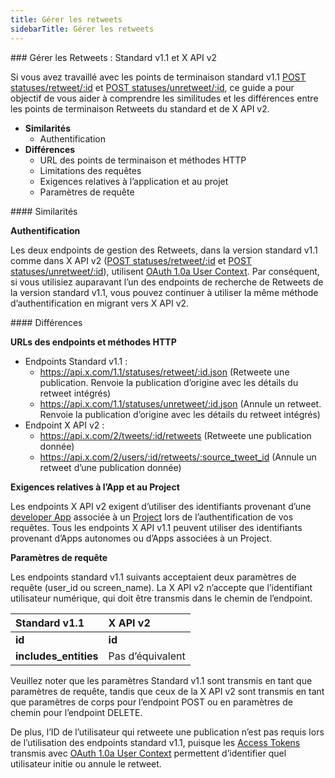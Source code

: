 ```yaml
---
title: Gérer les retweets
sidebarTitle: Gérer les retweets
---
```


<div id="manage-retweets-standard-v11-compared-to-x-api-v2">
  ### Gérer les Retweets : Standard v1.1 et X API v2
</div>

Si vous avez travaillé avec les points de terminaison standard v1.1 [POST statuses/retweet/:id](https://developer.x.com/en/docs/twitter-api/v1/tweets/post-and-engage/api-reference/post-statuses-retweet-id) et [POST statuses/unretweet/:id](https://developer.x.com/en/docs/twitter-api/v1/tweets/post-and-engage/api-reference/post-statuses-unretweet-id), ce guide a pour objectif de vous aider à comprendre les similitudes et les différences entre les points de terminaison Retweets du standard et de X API v2.

* **Similarités**
  * Authentification
* **Différences**
  * URL des points de terminaison et méthodes HTTP
  * Limitations des requêtes
  * Exigences relatives à l’application et au projet
  * Paramètres de requête

<div id="similarities">
  #### Similarités
</div>

**Authentification**

Les deux endpoints de gestion des Retweets, dans la version standard v1.1 comme dans X API v2 ([POST statuses/retweet/:id](https://developer.x.com/en/docs/twitter-api/v1/tweets/post-and-engage/api-reference/post-statuses-retweet-id) et [POST statuses/unretweet/:id](https://developer.x.com/en/docs/twitter-api/v1/tweets/post-and-engage/api-reference/post-statuses-unretweet-id)), utilisent [OAuth 1.0a User Context](https://developer.x.com/content/developer-twitter/resources/fundamentals/authentication). Par conséquent, si vous utilisiez auparavant l’un des endpoints de recherche de Retweets de la version standard v1.1, vous pouvez continuer à utiliser la même méthode d’authentification en migrant vers X API v2. 

<div id="differences">
  #### Différences
</div>

**URLs des endpoints et méthodes HTTP**

* Endpoints Standard v1.1 :
  * https://api.x.com/1.1/statuses/retweet/:id.json
    (Retweete une publication. Renvoie la publication d’origine avec les détails du retweet intégrés)
  * https://api.x.com/1.1/statuses/unretweet/:id.json
    (Annule un retweet. Renvoie la publication d’origine avec les détails du retweet intégrés)
* Endpoint X API v2 :
  * https://api.x.com/2/tweets/:id/retweets
    (Retweete une publication donnée)
  * https://api.x.com/2/users/:id/retweets/:source_tweet_id
    (Annule un retweet d’une publication donnée) 

**Exigences relatives à l’App et au Project**

Les endpoints X API v2 exigent d’utiliser des identifiants provenant d’une [developer App](/fr/resources/fundamentals/developer-apps) associée à un [Project](/fr/resources/fundamentals/projects) lors de l’authentification de vos requêtes. Tous les endpoints X API v1.1 peuvent utiliser des identifiants provenant d’Apps autonomes ou d’Apps associées à un Project.

**Paramètres de requête**

Les endpoints standard v1.1 suivants acceptaient deux paramètres de requête (user_id ou screen_name). La X API v2 n’accepte que l’identifiant utilisateur numérique, qui doit être transmis dans le chemin de l’endpoint.

| Standard v1.1 | X API v2 |
| :--- | :--- |
| **id** | **id** |
| **includes_entities** | Pas d’équivalent |

Veuillez noter que les paramètres Standard v1.1 sont transmis en tant que paramètres de requête, tandis que ceux de la X API v2 sont transmis en tant que paramètres de corps pour l’endpoint POST ou en paramètres de chemin pour l’endpoint DELETE.

De plus, l’ID de l’utilisateur qui retweete une publication n’est pas requis lors de l’utilisation des endpoints standard v1.1, puisque les [Access Tokens](/fr/resources/fundamentals/authentication#obtaining-access-tokens-using-3-legged-oauth-flow) transmis avec [OAuth 1.0a User Context](/fr/resources/fundamentals/authentication) permettent d’identifier quel utilisateur initie ou annule le retweet. 